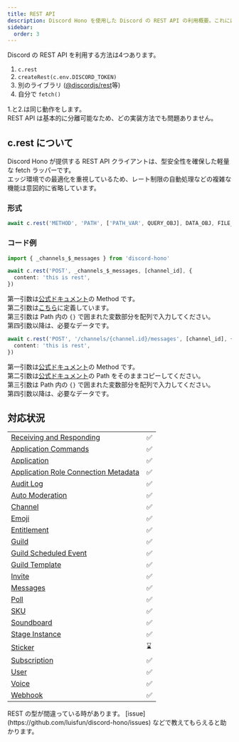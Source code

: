 ```yaml
---
title: REST API
description: Discord Hono を使用した Discord の REST API の利用概要。これには `c.rest` との統合、他のライブラリ、および API とのやり取りのためのカスタム実装が含まれます。
sidebar:
  order: 3
---
```



Discord の REST API を利用する方法は4つあります。

1. `c.rest`
2. `createRest(c.env.DISCORD_TOKEN)`
3. 別のライブラリ ([@discordjs/rest](https://discord.js.org/docs/packages/rest/main)等)
4. 自分で `fetch()`

1.と2.は同じ動作をします。  
REST API は基本的に分離可能なため、どの実装方法でも問題ありません。

## c.rest について

Discord Hono が提供する REST API クライアントは、型安全性を確保した軽量な fetch ラッパーです。  
エッジ環境での最適化を重視しているため、レート制限の自動処理などの複雑な機能は意図的に省略しています。

### 形式

```ts
await c.rest('METHOD', 'PATH', ['PATH_VAR', QUERY_OBJ], DATA_OBJ, FILE_OBJ)
```

### コード例

<Tabs>
<TabItem label="変数">

```ts
import { _channels_$_messages } from 'discord-hono'

await c.rest('POST', _channels_$_messages, [channel_id], {
  content: 'this is rest',
})
```

第一引数は[公式ドキュメント](https://discord.com/developers/docs/resources/message#create-message)の Method です。  
第二引数は[こちら](https://github.com/luisfun/discord-hono/blob/main/src/rest/rest-path.ts)に定義しています。  
第三引数は Path 内の `{}` で囲まれた変数部分を配列で入力してください。  
第四引数以降は、必要なデータです。

</TabItem>
<TabItem label="ドキュメントPath">

```ts
await c.rest('POST', '/channels/{channel.id}/messages', [channel_id], {
  content: 'this is rest',
})
```

第一引数は[公式ドキュメント](https://discord.com/developers/docs/resources/message#create-message)の Method です。  
第二引数は[公式ドキュメント](https://discord.com/developers/docs/resources/message#create-message)の Path をそのままコピーしてください。  
第三引数は Path 内の `{}` で囲まれた変数部分を配列で入力してください。  
第四引数以降は、必要なデータです。

</TabItem>
</Tabs>

## 対応状況

|                                                                                                                            |     |
| -------------------------------------------------------------------------------------------------------------------------- | --- |
| [Receiving and Responding](https://discord.com/developers/docs/interactions/receiving-and-responding)                      | ✅  |
| [Application Commands](https://discord.com/developers/docs/interactions/application-commands)                              | ✅  |
| [Application](https://discord.com/developers/docs/resources/application)                                                   | ✅  |
| [Application Role Connection Metadata](https://discord.com/developers/docs/resources/application-role-connection-metadata) | ✅  |
| [Audit Log](https://discord.com/developers/docs/resources/audit-log)                                                       | ✅  |
| [Auto Moderation](https://discord.com/developers/docs/resources/auto-moderation)                                           | ✅  |
| [Channel](https://discord.com/developers/docs/resources/channel)                                                           | ✅  |
| [Emoji](https://discord.com/developers/docs/resources/emoji)                                                               | ✅  |
| [Entitlement](https://discord.com/developers/docs/resources/entitlement)                                                   | ✅  |
| [Guild](https://discord.com/developers/docs/resources/guild)                                                               | ✅  |
| [Guild Scheduled Event](https://discord.com/developers/docs/resources/guild-scheduled-event)                               | ✅  |
| [Guild Template](https://discord.com/developers/docs/resources/guild-template)                                             | ✅  |
| [Invite](https://discord.com/developers/docs/resources/invite)                                                             | ✅  |
| [Messages](https://discord.com/developers/docs/resources/message)                                                          | ✅  |
| [Poll](https://discord.com/developers/docs/resources/poll)                                                                 | ✅  |
| [SKU](https://discord.com/developers/docs/resources/sku)                                                                   | ✅  |
| [Soundboard](https://discord.com/developers/docs/resources/soundboard)                                                     | ✅  |
| [Stage Instance](https://discord.com/developers/docs/resources/stage-instance)                                             | ✅  |
| [Sticker](https://discord.com/developers/docs/resources/sticker)                                                           | ⌛  |
| [Subscription](https://discord.com/developers/docs/resources/subscription)                                                 | ✅  |
| [User](https://discord.com/developers/docs/resources/user)                                                                 | ✅  |
| [Voice](https://discord.com/developers/docs/resources/voice)                                                               | ✅  |
| [Webhook](https://discord.com/developers/docs/resources/webhook)                                                           | ✅  |

<Aside>
  REST の型が間違っている時があります。
  [issue](https://github.com/luisfun/discord-hono/issues)
  などで教えてもらえると助かります。
</Aside>
